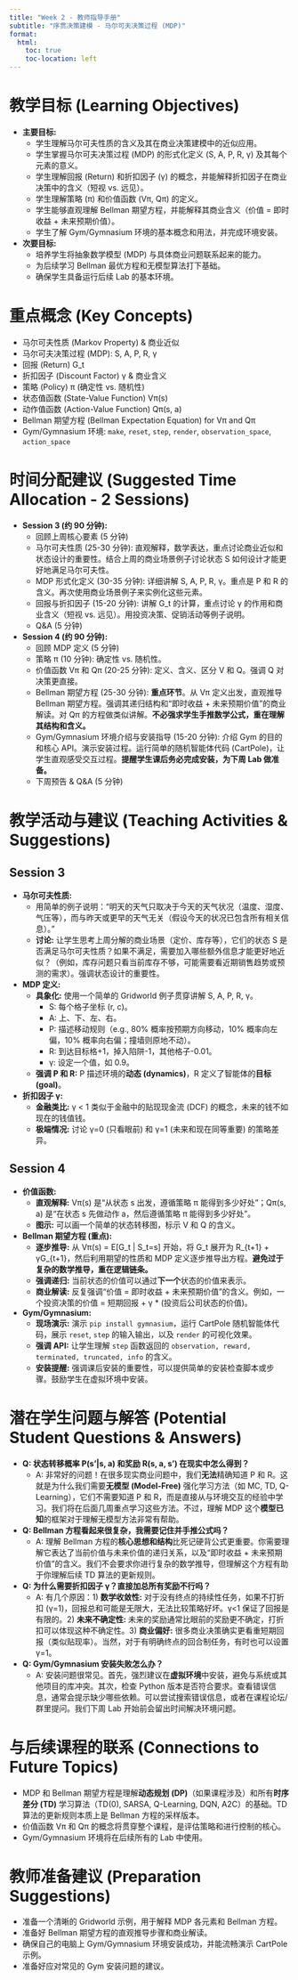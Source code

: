 ```yaml
---
title: "Week 2 - 教师指导手册"
subtitle: "序贯决策建模 - 马尔可夫决策过程 (MDP)"
format:
  html:
    toc: true
    toc-location: left
---
```


# 教学目标 (Learning Objectives)

*   **主要目标:**
    *   学生理解马尔可夫性质的含义及其在商业决策建模中的近似应用。
    *   学生掌握马尔可夫决策过程 (MDP) 的形式化定义 (S, A, P, R, γ) 及其每个元素的意义。
    *   学生理解回报 (Return) 和折扣因子 (γ) 的概念，并能解释折扣因子在商业决策中的含义（短视 vs. 远见）。
    *   学生理解策略 (π) 和价值函数 (Vπ, Qπ) 的定义。
    *   学生能够直观理解 Bellman 期望方程，并能解释其商业含义（价值 = 即时收益 + 未来预期价值）。
    *   学生了解 Gym/Gymnasium 环境的基本概念和用法，并完成环境安装。
*   **次要目标:**
    *   培养学生将抽象数学模型 (MDP) 与具体商业问题联系起来的能力。
    *   为后续学习 Bellman 最优方程和无模型算法打下基础。
    *   确保学生具备运行后续 Lab 的基本环境。

# 重点概念 (Key Concepts)

*   马尔可夫性质 (Markov Property) & 商业近似
*   马尔可夫决策过程 (MDP): S, A, P, R, γ
*   回报 (Return) G_t
*   折扣因子 (Discount Factor) γ & 商业含义
*   策略 (Policy) π (确定性 vs. 随机性)
*   状态值函数 (State-Value Function) Vπ(s)
*   动作值函数 (Action-Value Function) Qπ(s, a)
*   Bellman 期望方程 (Bellman Expectation Equation) for Vπ and Qπ
*   Gym/Gymnasium 环境: `make`, `reset`, `step`, `render`, `observation_space`, `action_space`

# 时间分配建议 (Suggested Time Allocation - 2 Sessions)

*   **Session 3 (约 90 分钟):**
    *   回顾上周核心要素 (5 分钟)
    *   马尔可夫性质 (25-30 分钟): 直观解释，数学表达，重点讨论商业近似和状态设计的重要性。结合上周的商业场景例子讨论状态 S 如何设计才能更好地满足马尔可夫性。
    *   MDP 形式化定义 (30-35 分钟): 详细讲解 S, A, P, R, γ。重点是 P 和 R 的含义。再次使用商业场景例子来实例化这些元素。
    *   回报与折扣因子 (15-20 分钟): 讲解 G_t 的计算，重点讨论 γ 的作用和商业含义（短视 vs. 远见）。用投资决策、促销活动等例子说明。
    *   Q&A (5 分钟)
*   **Session 4 (约 90 分钟):**
    *   回顾 MDP 定义 (5 分钟)
    *   策略 π (10 分钟): 确定性 vs. 随机性。
    *   价值函数 Vπ 和 Qπ (20-25 分钟): 定义、含义、区分 V 和 Q。强调 Q 对决策更直接。
    *   Bellman 期望方程 (25-30 分钟): **重点环节**。从 Vπ 定义出发，直观推导 Bellman 期望方程。强调其递归结构和“即时收益 + 未来预期价值”的商业解读。对 Qπ 的方程做类似讲解。**不必强求学生手推数学公式，重在理解其结构和含义。**
    *   Gym/Gymnasium 环境介绍与安装指导 (15-20 分钟): 介绍 Gym 的目的和核心 API。演示安装过程。运行简单的随机智能体代码 (CartPole)，让学生直观感受交互过程。**提醒学生课后务必完成安装，为下周 Lab 做准备。**
    *   下周预告 & Q&A (5 分钟)

# 教学活动与建议 (Teaching Activities & Suggestions)

## Session 3

*   **马尔可夫性质:**
    *   用简单的例子说明：“明天的天气只取决于今天的天气状况（温度、湿度、气压等），而与昨天或更早的天气无关（假设今天的状况已包含所有相关信息）。”
    *   **讨论:** 让学生思考上周分解的商业场景（定价、库存等），它们的状态 S 是否满足马尔可夫性质？如果不满足，需要加入哪些额外信息才能更好地近似？（例如，库存问题只看当前库存不够，可能需要看近期销售趋势或预测的需求）。强调状态设计的重要性。
*   **MDP 定义:**
    *   **具象化:** 使用一个简单的 Gridworld 例子贯穿讲解 S, A, P, R, γ。
        *   S: 每个格子坐标 (r, c)。
        *   A: 上、下、左、右。
        *   P: 描述移动规则（e.g., 80% 概率按预期方向移动，10% 概率向左偏，10% 概率向右偏；撞墙则原地不动）。
        *   R: 到达目标格+1，掉入陷阱-1，其他格子-0.01。
        *   γ: 设定一个值，如 0.9。
    *   **强调 P 和 R:** P 描述环境的**动态 (dynamics)**，R 定义了智能体的**目标 (goal)**。
*   **折扣因子 γ:**
    *   **金融类比:** γ < 1 类似于金融中的贴现现金流 (DCF) 的概念，未来的钱不如现在的钱值钱。
    *   **极端情况:** 讨论 γ=0 (只看眼前) 和 γ=1 (未来和现在同等重要) 的策略差异。

## Session 4

*   **价值函数:**
    *   **直观解释:** Vπ(s) 是“从状态 s 出发，遵循策略 π 能得到多少好处”；Qπ(s, a) 是“在状态 s 先做动作 a，然后遵循策略 π 能得到多少好处”。
    *   **图示:** 可以画一个简单的状态转移图，标示 V 和 Q 的含义。
*   **Bellman 期望方程 (重点):**
    *   **逐步推导:** 从 Vπ(s) = E[G_t | S_t=s] 开始，将 G_t 展开为 R_{t+1} + γG_{t+1}，然后利用期望的性质和 MDP 定义逐步推导出方程。**避免过于复杂的数学推导，重在逻辑链条。**
    *   **强调递归:** 当前状态的价值可以通过**下一个**状态的价值来表示。
    *   **商业解读:** 反复强调“价值 = 即时收益 + 未来预期价值”的含义。例如，一个投资决策的价值 = 短期回报 + γ * (投资后公司状态的价值)。
*   **Gym/Gymnasium:**
    *   **现场演示:** 演示 `pip install gymnasium`，运行 CartPole 随机智能体代码，展示 `reset`, `step` 的输入输出，以及 `render` 的可视化效果。
    *   **强调 API:** 让学生理解 `step` 函数返回的 `observation, reward, terminated, truncated, info` 的含义。
    *   **安装提醒:** 强调课后安装的重要性，可以提供简单的安装检查脚本或步骤。鼓励学生在虚拟环境中安装。

# 潜在学生问题与解答 (Potential Student Questions & Answers)

*   **Q: 状态转移概率 P(s'|s, a) 和奖励 R(s, a, s') 在现实中怎么得到？**
    *   A: 非常好的问题！在很多现实商业问题中，我们**无法**精确知道 P 和 R。这就是为什么我们需要**无模型 (Model-Free)** 强化学习方法（如 MC, TD, Q-Learning），它们不需要知道 P 和 R，而是直接从与环境交互的经验中学习。我们将在后面几周重点学习这些方法。不过，理解 MDP 这个**模型已知**的框架对于理解无模型方法非常有帮助。
*   **Q: Bellman 方程看起来很复杂，我需要记住并手推公式吗？**
    *   A: 理解 Bellman 方程的**核心思想和结构**比死记硬背公式更重要。你需要理解它表达了当前价值与未来价值的递归关系，以及“即时收益 + 未来预期价值”的含义。我们不会要求你进行复杂的数学推导，但理解这个方程有助于你理解后续 TD 算法的更新规则。
*   **Q: 为什么需要折扣因子 γ？直接加总所有奖励不行吗？**
    *   A: 有几个原因：1) **数学收敛性:** 对于没有终点的持续性任务，如果不打折扣 (γ=1)，回报总和可能是无限大，无法比较策略好坏。γ<1 保证了回报是有限的。2) **未来不确定性:** 未来的奖励通常比眼前的奖励更不确定，打折扣可以体现这种不确定性。3) **商业偏好:** 很多商业决策确实更看重短期回报（类似贴现率）。当然，对于有明确终点的回合制任务，有时也可以设置 γ=1。
*   **Q: Gym/Gymnasium 安装失败怎么办？**
    *   A: 安装问题很常见。首先，强烈建议在**虚拟环境**中安装，避免与系统或其他项目的库冲突。其次，检查 Python 版本是否符合要求。查看错误信息，通常会提示缺少哪些依赖。可以尝试搜索错误信息，或者在课程论坛/群里提问。我们下周 Lab 开始前会留出时间解决环境问题。

# 与后续课程的联系 (Connections to Future Topics)

*   MDP 和 Bellman 期望方程是理解**动态规划 (DP)**（如果课程涉及）和所有**时序差分 (TD)** 学习算法（TD(0), SARSA, Q-Learning, DQN, A2C）的基础。TD 算法的更新规则本质上是 Bellman 方程的采样版本。
*   价值函数 Vπ 和 Qπ 的概念将贯穿整个课程，是评估策略和进行控制的核心。
*   Gym/Gymnasium 环境将在后续所有的 Lab 中使用。

# 教师准备建议 (Preparation Suggestions)

*   准备一个清晰的 Gridworld 示例，用于解释 MDP 各元素和 Bellman 方程。
*   准备好 Bellman 期望方程的直观推导步骤和商业解读。
*   确保自己的电脑上 Gym/Gymnasium 环境安装成功，并能流畅演示 CartPole 示例。
*   准备好应对常见的 Gym 安装问题的建议。